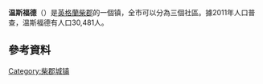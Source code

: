 {{Infobox UK place
|country= England
|london_distance_mi= 155
|london_direction= SE
|latitude= 53.194
|longitude= -2.520
|official_name= Winsford
|label_position= left
|static_image= Christ Church Wharton, Winsford.jpg
|static_image_caption= Christ Church, Wharton, Winsford
|population= 30,481	
|population_ref= ([[United_Kingdom_Census_2011|2011年普查]])<ref>[http://neighbourhood.statistics.gov.uk/dissemination/LeadKeyFigures.do?a=7&b=11130748&c=Winsford&d=16&e=62&g=6409077&i=1001x1003x1032x1004&m=0&r=1&s=1385565317454&enc=1 Office for National Statistics: Area: Winsford (Parish): Key Figures for 2011 Census: Key Statistics] (accessed 27 November 2013)</ref>
|civil_parish= Winsford
|unitary_england= [[Cheshire_West_and_Chester|Cheshire West and Chester]]
|lieutenancy_england= [[柴郡|柴郡]]
|region= North West England
|constituency_westminster= [[Eddisbury_(UK_Parliament_constituency)|Eddisbury]]
|post_town= WINSFORD
|postcode_district= CW7
|postcode_area= CW
|dial_code= 01606
|os_grid_reference= SJ6566
|website= [http://www.winsford.gov.uk/ www.winsford.gov.uk]
}}
'''温斯福德'''（{{lang-en|Winsford}}）是[[英格蘭|英格蘭]][[柴郡|柴郡]]的一個镇，全市可以分為三個社區。據2011年人口普查，温斯福德有人口30,481人。

==參考資料==
{{Reflist}}

[[Category:柴郡城镇|Category:柴郡城镇]]